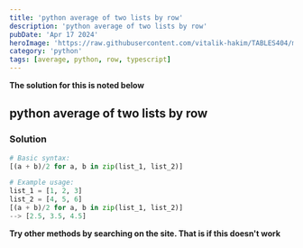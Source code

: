 ---
title: 'python average of two lists by row'
description: 'python average of two lists by row'
pubDate: 'Apr 17 2024'
heroImage: 'https://raw.githubusercontent.com/vitalik-hakim/TABLES404/main/error_b/python.jpg'
category: 'python'
tags: [average, python, row, typescript]
---

**The solution for this is noted below**

## python average of two lists by row

### Solution

```python
# Basic syntax:
[(a + b)/2 for a, b in zip(list_1, list_2)]

# Example usage:
list_1 = [1, 2, 3]
list_2 = [4, 5, 6]
[(a + b)/2 for a, b in zip(list_1, list_2)]
--> [2.5, 3.5, 4.5]
```
**Try other methods by searching on the site. That is if this doesn't work**
